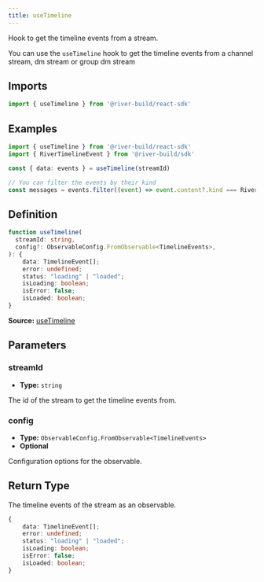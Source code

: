 ```yaml
---
title: useTimeline
---
```

Hook to get the timeline events from a stream.

You can use the `useTimeline` hook to get the timeline events from a channel stream, dm stream or group dm stream

## Imports

```ts
import { useTimeline } from '@river-build/react-sdk'
```

## Examples

```ts
import { useTimeline } from '@river-build/react-sdk'
import { RiverTimelineEvent } from '@river-build/sdk'

const { data: events } = useTimeline(streamId)

// You can filter the events by their kind
const messages = events.filter((event) => event.content?.kind === RiverTimelineEvent.RoomMessage)
```

## Definition

```ts
function useTimeline(
  streamId: string,
  config?: ObservableConfig.FromObservable<TimelineEvents>,
): {
    data: TimelineEvent[];
    error: undefined;
    status: "loading" | "loaded";
    isLoading: boolean;
    isError: false;
    isLoaded: boolean;
}
```

**Source:** [useTimeline](https://github.com/river-build/river/blob/main/packages/react-sdk/src/useTimeline.ts)

## Parameters

### streamId

- **Type:** `string`

The id of the stream to get the timeline events from.

### config

- **Type:** `ObservableConfig.FromObservable<TimelineEvents>`
- **Optional**

Configuration options for the observable.

## Return Type

The timeline events of the stream as an observable.

```ts
{
    data: TimelineEvent[];
    error: undefined;
    status: "loading" | "loaded";
    isLoading: boolean;
    isError: false;
    isLoaded: boolean;
}
```
